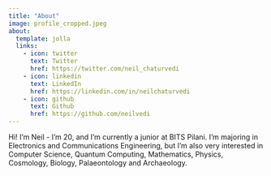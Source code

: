 ```yaml
---
title: "About"
image: profile_cropped.jpeg
about:
  template: jolla
  links:
    - icon: twitter
      text: Twitter
      href: https://twitter.com/neil_chaturvedi
    - icon: linkedin
      text: LinkedIn
      href: https://linkedin.com/in/neilchaturvedi
    - icon: github
      text: Github
      href: https://github.com/neilvedi
---
```


Hi! I'm Neil - I'm 20, and I'm currently a junior at BITS Pilani. I'm majoring in Electronics and Communications Engineering, but I'm also very interested in Computer Science, Quantum Computing, Mathematics, Physics, Cosmology, Biology, Palaeontology and Archaeology.

